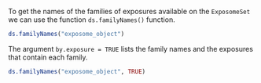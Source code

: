 To get the names of the families of exposures available on the `ExposomeSet` we can use the function `ds.familyNames()` function. 

```r
ds.familyNames("exposome_object")
```

The argument `by.exposure = TRUE` lists the family names and the exposures that contain each family.

```r
ds.familyNames("exposome_object", TRUE)
```
